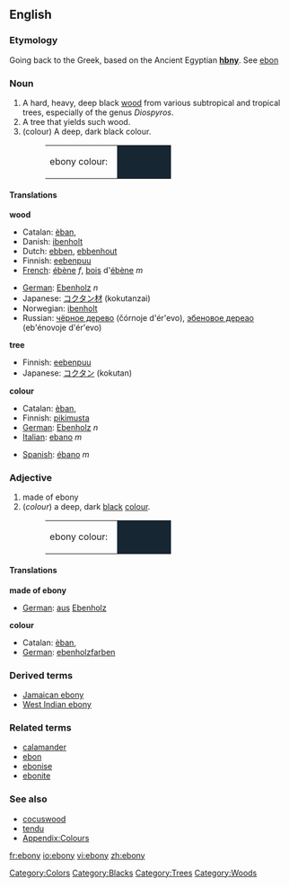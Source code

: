{{wikipedia}}
==English==
===Etymology===
Going back to the Greek, based on the Ancient Egyptian '''[[hbny]]'''. See [[ebon]]

===Noun===
{{en-noun|ebonies}}

# A hard, heavy, deep black [[wood]] from various subtropical and tropical trees, especially of the genus ''Diospyros''.
# A tree that yields such wood.
#(colour) A deep, dark black colour.
#:<table><tr><td>ebony colour: &nbsp;</td><td bgcolor="#162632" width="80">&nbsp; </td></tr></table>

====Translations====
'''wood'''
{{top}}
*Catalan: [[èban]], {{m}}
*Danish: [[ibenholt]]
*Dutch: [[ebben]], [[ebbenhout]]
*Finnish: [[eebenpuu]]
*[[French]]: [[ébène]] ''f'', [[bois]] d'[[ébène]] ''m''
{{mid}}
*[[German]]: [[Ebenholz]] ''n''
*Japanese: [[コクタン]][[材]] (kokutanzai)
*Norwegian: [[ibenholt]]
*Russian: [[чёрное дерево]] (čórnoje d'ér'evo), [[эбеновое дереао]] (eb'énovoje d'ér'evo)
{{bottom}}

'''tree'''
{{top}}
*Finnish: [[eebenpuu]]
*Japanese: [[コクタン]] (kokutan)
{{mid}}
{{bottom}}

'''colour'''
{{top}}
*Catalan: [[èban]], {{m}}
*Finnish: [[pikimusta]]
*[[German]]: [[Ebenholz]] ''n''
*[[Italian]]: [[ebano]] ''m'' 
{{mid}}
*[[Spanish]]: [[ébano]] ''m'' 
{{bottom}}

===Adjective===
#made of ebony
#(''colour'') a deep, dark [[black]] [[color|colour]].
#:<table><tr><td>ebony colour: &nbsp;</td><td bgcolor="#162632" width="80">&nbsp; </td></tr></table>

====Translations====
'''made of ebony'''
{{top}}
*[[German]]: [[aus]] [[Ebenholz]] 
{{mid}}
{{bottom}}

'''colour'''
{{top}}
*Catalan: [[èban]], {{m}}
*[[German]]: [[ebenholzfarben]] 
{{mid}}
{{bottom}}

===Derived terms===
*[[Jamaican ebony]]
*[[West Indian ebony]]

===Related terms===
*[[calamander]]
*[[ebon]]
*[[ebonise]]
*[[ebonite]]

===See also===
*[[cocuswood]]
*[[tendu]]
*[[Wiktionary_Appendix:Colours|Appendix:Colours]]

[[Category:Colors]]
[[Category:Blacks]]
[[Category:Trees]]
[[Category:Woods]]

[[fr:ebony]]
[[io:ebony]]
[[vi:ebony]]
[[zh:ebony]]